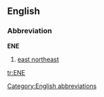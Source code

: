 {{see|ene}}
==English==

===Abbreviation===
'''ENE'''
# [[east northeast]]

[[Category:English abbreviations]]

[[tr:ENE]]